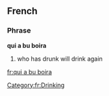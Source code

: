 ==French==
===Phrase===
'''qui a bu boira'''
# who has drunk will drink again

[[Category:fr:Drinking]]

[[fr:qui a bu boira]]
